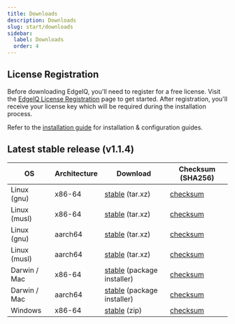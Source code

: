 ```yaml
---
title: Downloads
description: Downloads
slug: start/downloads
sidebar:
  label: Downloads
  order: 4
---
```


## License Registration

Before downloading EdgeIQ, you'll need to register for a free license. Visit the [EdgeIQ License Registration](https://edge-iq-services.behavure.ai/l/edgeiq-free-license) page to get started. After registration, you'll receive your license key which will be required during the installation process.

Refer to the [installation guide](/edge_iq/install/overview) for installation & configuration guides.

## Latest stable release (v1.1.4)

| OS           | Architecture | Download                                                                                          | Checksum (SHA256)                                                                               |
| ------------ | ------------ | ------------------------------------------------------------------------------------------------- | ----------------------------------------------------------------------------------------------- |
| Linux (gnu)  | x86-64       | [stable](https://downloads.behavure.ai/1.1.4/edgeiq-x86_64-unknown-linux-gnu.tar.xz) (tar.xz)     | [checksum](https://downloads.behavure.ai/1.1.4/edgeiq-x86_64-unknown-linux-gnu.tar.xz.sha256)   |
| Linux (musl) | x86-64       | [stable](https://downloads.behavure.ai/1.1.4/edgeiq-x86_64-unknown-linux-musl.tar.xz) (tar.xz)    | [checksum](https://downloads.behavure.ai/1.1.4/edgeiq-x86_64-unknown-linux-musl.tar.xz.sha256)  |
| Linux (gnu)  | aarch64      | [stable](https://downloads.behavure.ai/1.1.4/edgeiq-aarch64-unknown-linux-gnu.tar.xz) (tar.xz)    | [checksum](https://downloads.behavure.ai/1.1.4/edgeiq-aarch64-unknown-linux-gnu.tar.xz.sha256)  |
| Linux (musl) | aarch64      | [stable](https://downloads.behavure.ai/1.1.4/edgeiq-aarch64-unknown-linux-musl.tar.xz) (tar.xz)   | [checksum](https://downloads.behavure.ai/1.1.4/edgeiq-aarch64-unknown-linux-musl.tar.xz.sha256) |
| Darwin / Mac | x86-64       | [stable](https://downloads.behavure.ai/1.1.4/edgeiq-x86_64-apple-darwin.pkg) (package installer)  | [checksum](https://downloads.behavure.ai/1.1.4/edgeiq-x86_64-apple-darwin.pkg.sha256)           |
| Darwin / Mac | aarch64      | [stable](https://downloads.behavure.ai/1.1.4/edgeiq-aarch64-apple-darwin.pkg) (package installer) | [checksum](https://downloads.behavure.ai/1.1.4/edgeiq-aarch64-apple-darwin.pkg.sha256)          |
| Windows      | x86-64       | [stable](https://downloads.behavure.ai/1.1.4/edgeiq-x86_64-pc-windows-msvc.zip) (zip)             | [checksum](https://downloads.behavure.ai/1.1.4/edgeiq-x86_64-pc-windows-msvc.zip.sha256)        |

